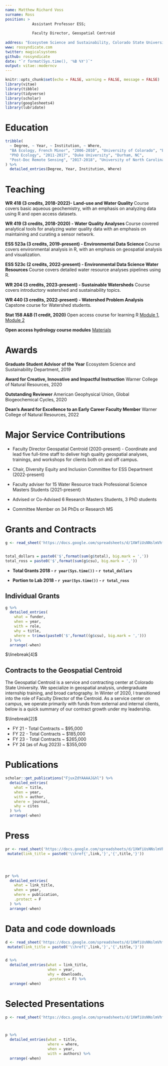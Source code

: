 ```yaml
---
name: Matthew Richard Voss
surname: Ross
position: > 
            Assistant Professor ESS; 
            
            Faculty Director, Geospatial Centroid
            
address: "Ecosystem Science and Sustainability, Colorado State University"
www: rossyndicate.com
twitter: magicalsystems
github: rossyndicate
date: "`r format(Sys.time(), '%B %Y')`"
output: vitae::moderncv
---
```


```r
knitr::opts_chunk$set(echo = FALSE, warning = FALSE, message = FALSE)
library(vitae)
library(tibble)
library(tidyverse)
library(scholar)
library(googlesheets4)
library(lubridate)
```



# Education

```r
tribble(
  ~ Degree, ~ Year, ~ Institution, ~ Where,
  "BA Ecology, French Minor", "2006-2010", "University of Colorado", "Boulder, CO",
  "PhD Ecology", "2011-2017", "Duke University", "Durham, NC",
  "Post-Doc Remote Sensing", "2017-2018", "University of North Carolina", "Chapel Hill, NC"
) %>% 
  detailed_entries(Degree, Year, Institution, Where)
```

<!-- # Teaching -->

<!-- ```{r, eval = F} -->
<!-- teach <- read_sheet('https://docs.google.com/spreadsheets/d/1XWfiUsNNslmVhfh3cPlZC7F8lMGWpbsPZCMSgnX9VF4/edit#gid=764505479', sheet = 'Teaching') -->



<!-- teach %>% -->
<!--   filter(!is.na(code)) %>% -->
<!--   mutate(test_title = paste0('\\href{',link,'}','{',title,'}')) %>% -->
<!--   detailed_entries( -->
<!--     what = test_title, -->
<!--     why = description, -->
<!--     when = sy, -->
<!--     with = code, -->
<!--     .protect = FALSE -->
<!--   )  -->

<!-- ``` -->


# Teaching 

**WR 418 (3 credits, 2018-2022)- Land-use and Water Quality ** Course covers basic aqueous geochemistry,
with an emphasis on analyzing data using R and open access datasets.

**WR 419 (3 credits, 2018-2020) - Water Quality Analyses ** Course covered analytical tools for analyzing 
water quality data with an emphasis on maintaining and curating a sensor network.

**ESS 523a (3 credits, 2019-present) - Environmental Data Science ** Course covers environmental analysis
in R, with an emphasis on geospatial analysis and visualization. 

**ESS 523c (2 credits, 2022-present) - Environmental Data Science   Water Resources  ** Course covers detailed water resource analyses pipelines using R. 

**WR 204 (3 credits, 2023-present) - Sustainable Watersheds**  Course covers
introductory watershed and sustainability topics. 

**WR 440 (3 credits, 2022-present) - Watershed Problem Analysis**  Capstone course
for Watershed students. 

**Stat 158 A&B (1 credit, 2020)  **  Open access course for learning R [ Module 1](https://csu-r.github.io/Module1/), [Module 2](https://csu-r.github.io/Module2/)

**Open access hydrology course modules** [Materials](https://rossyndicate.github.io/Hydrology-Online/)



# Awards

**Graduate Student Advisor of the Year** Ecosystem Science and Sustainability Department, 2019

**Award for Creative, Innovative and Impactful Instruction** Warner College of
Natural Resources, 2020

**Outstanding Reviewer** American Geophysical Union, Global Biogeochemical Cycles, 2020

**Dean’s Award for Excellence to an Early Career Faculty Member** Warner College of Natural Resources,
2022

# Major Service Contributions

- Faculty Director Geospatial Centroid (2020-present) - Coordinate and lead 
five full-time staff to deliver high quality geospatial
analyses, trainings, and workshops for clients both on and off campus. 

- Chair, Diversity Equity and Inclusion Committee for ESS Department (2022-present) 

- Faculty adviser for 15 Water Resource track Professional Science Masters Students (2021-present)

- Advised or Co-Advised 6 Research Masters Students, 3 PhD students

- Committee Member on 34 PhDs or Research MS



# Grants and Contracts 




```r
g <- read_sheet('https://docs.google.com/spreadsheets/d/1XWfiUsNNslmVhfh3cPlZC7F8lMGWpbsPZCMSgnX9VF4/edit#gid=764505479', sheet = 'Grants')


total_dollars = paste0('$',format(sum(g$total), big.mark = ','))
total_ross = paste0('$',format(sum(g$csu), big.mark = ','))


```

-   **Total Grants 2018 - `r year(Sys.time())` - `r total_dollars`**


-   **Portion to Lab 2018 - `r year(Sys.time())` - `r total_ross`**


## Individual Grants


```r

g %>%
  detailed_entries(
    what = funder,
    when = year,
    with = role,
    why = title,
    where = trimws(paste0('$',format((g$csu), big.mark = ',')))
  ) %>%
  arrange(-when)


```

$\linebreak[4]$

## Contracts to the Geospatial Centroid

The Geospatial Centroid is a service and contracting center at Colorado State University.
We specialize in geospatial analysis, undergraduate internship training, and
broad cartography.
In Winter of 2020, I transitioned into the role of Faculty Director of the Centroid. As a service
center on campus, we operate primarily with funds from external and internal
clients, below is a quick summary of our contract growth under my leadership. 

$\linebreak[2]$

- FY 21 - Total Contracts ~ $95,000
- FY 22 - Total Contracts ~ $185,000
- FY 23 - Total Contracts ~ $265,000
- FY 24 (as of Aug 2023) ~ $355,000


# Publications

```r
scholar::get_publications("FjuxZdYAAAAJ&hl") %>%
  detailed_entries(
    what = title,
    when = year,
    with = author,
    where = journal,
    why = cites
  ) %>% 
  arrange(-when)

```



# Press


```r
pr <- read_sheet('https://docs.google.com/spreadsheets/d/1XWfiUsNNslmVhfh3cPlZC7F8lMGWpbsPZCMSgnX9VF4/edit#gid=764505479', sheet = 'Press') %>%
 mutate(link_title = paste0('\\href{',link,'}','{',title,'}'))




pr %>%
  detailed_entries(
    what = link_title,
    when = year,
    where = publication,
    .protect = F
  ) %>% 
  arrange(-when)


```


# Data and code downloads

```r
d <- read_sheet('https://docs.google.com/spreadsheets/d/1XWfiUsNNslmVhfh3cPlZC7F8lMGWpbsPZCMSgnX9VF4/edit#gid=764505479', sheet = 'data')  %>%
 mutate(link_title = paste0('\\href{',link,'}','{',title,'}'))


d %>%
  detailed_entries(what = link_title,
                   when = year,
                   why = downloads,
                   .protect = F) %>%
  arrange(-when)


```



# Selected Presentations 

```r
p <- read_sheet('https://docs.google.com/spreadsheets/d/1XWfiUsNNslmVhfh3cPlZC7F8lMGWpbsPZCMSgnX9VF4/edit#gid=764505479', sheet = 'Presentations') 



p %>%
  detailed_entries(what = title,
                   where = where,
                   when = year,
                   with = authors) %>%
  arrange(-when)

```



